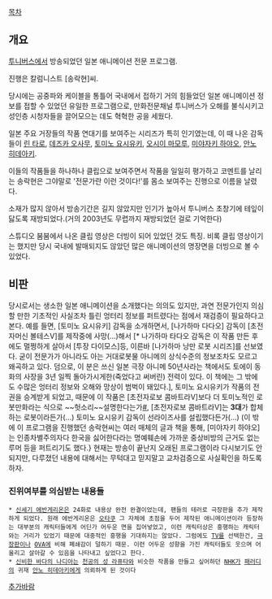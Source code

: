 [[목차]]

== 개요 ==
[[투니버스]]에서 방송되었던 일본 애니메이션 전문 프로그램.

진행은 칼럼니스트 [송락현]씨.

당시에는 공중파와 케이블을 통틀어 국내에서 접하기 거의 힘들었던 일본 애니메이션 정보를 접할 수 있었던 유일한 프로그램으로, 만화전문채널 투니버스가 오해를 불식시키고 성인층 시청자들을 끌어모으는 데도 혁혁한 공을 세웠다.

일본 주요 거장들의 작품 연대기를 보여주는 시리즈가 특히 인기였는데, 이 때 나온 감독들이 [[린 타로]], [[데즈카 오사무]], [[토미노 요시유키]], [[오시이 마모루]], [[미야자키 하야오]], [[안노 히데아키]].

이들의 작품들을 하나하나 클립으로 보여주면서 작품을 일일히 평가하고 코멘트를 날리는 송락현은 그야말로 '전문가란 이런 것이다!'를 몸소 보여주는 진행으로 이름을 날렸다.

소재가 많지 않아서 방송기간은 길지 않았지만 인기가 높아서 투니버스 초창기에 테잎이 닳도록 재방되었다.(거의 2003년도 무렵까지 재방되었던 걸로 기억한다)

스튜디오 붐붐에서 나온 클립 영상은 더빙이 되어 있었던 것도 특징. 비록 클립 영상이기는 했지만 당시 국내에 발매되지도 않았던 많은 애니메이션의 명장면을 더빙으로 볼 수 있었다.

== 비판 ==
당시로서는 생소한 일본 애니메이션을 소개했다는 의의도 있지만, 과연 전문가인지 의심할 만한 기초적인 사실조차 틀린 엉터리 정보를 퍼트렸다는 점에서 재검증이 필요하다고 본다.
예를 들면, [토미노 요시유키] 감독을 소개하면서, [나가하마 다다오] 감독이 [초전자머신 볼테스V]를 제작중에 사망(...)해서 [* 나가하마 타다오 감독은 이 작품 만든 후에도 멀쩡하게 살아서 [투장 다이모스]등, 이른바 [나가하마 낭만 로봇 시리즈]를 선보였다. 굳이 전문가가 아니라도 아는 거대로봇물 아니메의 상식수준의 정보조차도 모르고 왜곡하고 있다. 덤으로, 이 분은 쓰신 일본 극장 아니메 50년사라는 책에서도 토에이 동화의 사장을 3년 일찍 돌아가시게한(죽었다고 써버린) 전력이 있다. 이 책에는 그 밖에도 수많은 엉터리 정보와 오해와 망상이 범벅이 돼있다.], 토미노 요시유키가 작품의 전권을 승계받게 되었고, 때문에 이 작품은 [초전자로보 콤바트라V]보다 더 토미노적인 로봇만화라는 식으로 ~~헛소리~~설명한다는가[http://master_voca.blog.me/60133290606 #], [초전자로보 콤바트라V]는 '''3대'''가 합체하는 로봇이라든가(...) 토미노 요시유키 감독이 선라이즈사를 설립했다든가(...) 
(이 밖에 이 프로그램을 진행했던 송락현씨는 여러 매체의 글과 책을 통해, [미야자키 하야오]는 인종차별주의자다 한국을 싫어한다라는 명예훼손에 가까운 중상비방의 근거도 없는 루머 등을 퍼트리기도 했다.}
현재는 방송이 끝난지 오래된 프로그램이라 다시보기도 안되지만, 다루졌던 내용에 대해서는 무턱대고 믿지말고 교차검증으로 사실확인을 하도록 하자.
  

=== 진위여부를 의심받는 내용들 === 
 * [[신세기 에반게리온]]은 24화로 내용상 완전 완결이었는데, 팬들의 테러로 극장판을 추가 제작하게 되었다. 원래 에반게리온은 [[오타쿠]] 그 자체에 초점을 두어 제작된 애니메이션이라 등장하는 대부분의 캐릭터들에게 어딘가 어두운 면을 집어넣었고, 이런 캐릭터상은 흥행하는 캐릭터와는 거리가 있었기 때문에 대중적인 흥행을 기대하지는 않았다. 그럼에도 [[TV]]를 선택한건, [[극장판]]이나 [[OVA]]에 비해 폐쇄감이 덜하기 때문. 이런 어두운 성향을 가진 캐릭터들도 웃으며 어울리고 살아갈 수 있음을 나타내고 싶었다고 한다.
 * [[신비한 바다의 나디아]]는 [[천공의 성 라퓨타]]와 비슷한 작품을 만들고 싶어하던 [[NHK]]가 [[패러디]]의 귀재 [[안노 히데아키]]에게 의뢰하게 된 것이다



[[추가바람]]

